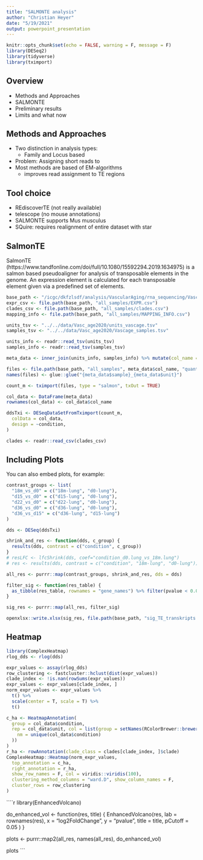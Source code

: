 ```yaml
---
title: "SALMONTE analysis"
author: "Christian Heyer"
date: "5/19/2021"
output: powerpoint_presentation
---
```


```r
knitr::opts_chunk$set(echo = FALSE, warning = F, message = F)
library(DESeq2)
library(tidyverse)
library(tximport)
```


## Overview

- Methods and Approaches
- SALMONTE
- Preliminary results
- Limits and what now


## Methods and Approaches

- Two distinction in analysis types:
  - Family and Locus based
- Problem: Assigning short reads to 
- Most methods are based of EM-algorithms
  - improves read assignment to TE regions

## Tool choice

- REdiscoverTE (not really available)
- telescope (no mouse annotations)
- SALMONTE supports Mus musculus
- SQuire: requires realignment of entire dataset with star

## SalmonTE

SalmonTE (https://www.tandfonline.com/doi/full/10.1080/15592294.2019.1634975) is 
a salmon based pseudoaligner for analysis of transposable elements in the genome. 
An expression element is calculated for each transposable element given
via a predefined set of elements. 



```r
base_path <- "/icgc/dkfzlsdf/analysis/VascularAging/rna_sequencing/Vasc_age2020/SALMON_TE/"
expr_csv <- file.path(base_path, "all_samples/EXPR.csv")
clades_csv <- file.path(base_path, "all_samples/clades.csv")
mapping_info <- file.path(base_path, "all_samples/MAPPING_INFO.csv")

units_tsv <- "../../data/Vasc_age2020/units_vascage.tsv"
samples_tsv <- "../../data/Vasc_age2020/Vascage_samples.tsv"
```


```r
units_info <- readr::read_tsv(units_tsv)
samples_info <- readr::read_tsv(samples_tsv)

meta_data <- inner_join(units_info, samples_info) %>% mutate(col_name = str_remove(fq1, ".fastq.gz"))

files <- file.path(base_path, "all_samples", meta_data$col_name, "quant.sf")
names(files) <- glue::glue("{meta_data$sample}_{meta_data$unit}")

count_m <- tximport(files, type = "salmon", txOut = TRUE)

col_data <- DataFrame(meta_data)
rownames(col_data) <- col_data$col_name

ddsTxi <- DESeqDataSetFromTximport(count_m,
  colData = col_data,
  design = ~condition,
)

clades <- readr::read_csv(clades_csv)
```
## Including Plots

You can also embed plots, for example:

```r
contrast_groups <- list(
  "18m_vs_d0" = c("18m-lung", "d0-lung"),
  "d15_vs_d0" = c("d15-lung", "d0-lung"),
  "d22_vs_d0" = c("d22-lung", "d0-lung"),
  "d36_vs_d0" = c("d36-lung", "d0-lung"),
  "d36_vs_d15" = c("d36-lung", "d15-lung")
)

dds <- DESeq(ddsTxi)

shrink_and_res <- function(dds, c_group) {
  results(dds, contrast = c("condition", c_group))
}
# resLFC <- lfcShrink(dds, coef="condition_d0.lung_vs_18m.lung")
# res <- results(dds, contrast = c("condition", "18m-lung", "d0-lung"))

all_res <- purrr::map(contrast_groups, shrink_and_res, dds = dds)

filter_sig <- function(res_table) {
  as_tibble(res_table, rownames = "gene_names") %>% filter(pvalue < 0.05 & abs(log2FoldChange) > 0.3)
}

sig_res <- purrr::map(all_res, filter_sig)
```


```r
openxlsx::write.xlsx(sig_res, file.path(base_path, "sig_TE_transkripts.xlsx"))
```

## Heatmap

```r
library(ComplexHeatmap)
rlog_dds <- rlog(dds)

expr_values <- assay(rlog_dds)
row_clustering <- fastcluster::hclust(dist(expr_values))
clade_index <- !is.nan(rowSums(expr_values))
expr_values <- expr_values[clade_index, ]
norm_expr_values <- expr_values %>%
  t() %>%
  scale(center = T, scale = T) %>%
  t()

c_ha <- HeatmapAnnotation(
  group = col_data$condition,
  rep = col_data$unit, col = list(group = setNames(RColorBrewer::brewer.pal(length(unique(col_data$condition)), "Accent"),
    nm = unique(col_data$condition)
  ))
)
r_ha <- rowAnnotation(clade_class = clades[clade_index, ]$clade)
ComplexHeatmap::Heatmap(norm_expr_values,
  top_annotation = c_ha,
  right_annotation = r_ha,
  show_row_names = F, col = viridis::viridis(100),
  clustering_method_columns = "ward.D", show_column_names = F,
  cluster_rows = row_clustering
)
```

````r
library(EnhancedVolcano)

do_enhanced_vol <- function(res, title) {
  EnhancedVolcano(res,
    lab = rownames(res),
    x = "log2FoldChange",
    y = "pvalue", title = title,
    pCutoff = 0.05
  )
}

plots <- purrr::map2(all_res, names(all_res), do_enhanced_vol)

plots
```

